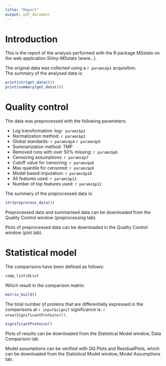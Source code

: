 ```yaml
---
title: "Report"
output: pdf_document
---
```


# Introduction

This is the report of the analysis performed with the R package MSstats on the web application Shiny-MSstats (www...).

The original data was collected using a `r params$p1` acquisition.  
The summary of the analysed data is:

```r
print(str(get_data()))
print(summary(get_data()))
```

# Quality control

The data was preprocessed with the following parameters:

* Log transformation: log`r params$p2`
* Normalization method: `r params$p3`
* Global standards: `r params$p4` `r params$p5`
* Summarization method: TMP
* Removed runs with over 50% missing: `r params$p6`
* Censoring assumptions: `r params$p7`
* Cutoff value for censoring: `r params$p8`
* Max quantile for censored: `r params$p9`
* Model based imputation: `r params$p10`
* All features used: `r params$p11`
* Number of top features used: `r params$p12`

The summary of the preprocessed data is:

```r
str(preprocess_data())
```

Preprocessed data and summarised data can be downloaded from the Quality Control window (preprocessing tab).

Plots of preprocessed data can be downloaded in the Quality Control window (plot tab).

# Statistical model 

The comparisons have been defined as follows:

```r
comp_list$dList

```

Which result in the comparison matrix:

```r
matrix_build()
```

The total number of proteins that are differentially expressed in the comparisons at `r input$signif` significance is: `r nrow(SignificantProteins())`.

```r
SignificantProteins()
```

Plots of results can be downloaded from the Statistical Model window, Data Comparison tab.

Model assumptions can be verified with QQ Plots and ResidualPlots, which can be downloaded from the Statistical Model window, Model Assumptions tab.




